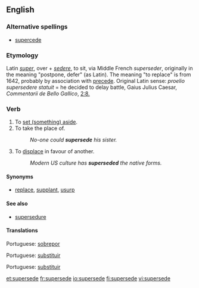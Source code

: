 ==English==

===Alternative spellings===
*[[supercede]]

===Etymology===
Latin ''[[super]]'', over + ''[[sedere]]'', to sit, via Middle French ''superseder'', originally in the meaning "postpone, defer" (as Latin).
The meaning "to replace" is from 1642, probably by association with [[precede]].
Original Latin sense: ''proelio supersedere statuit'' = he decided to delay battle, Gaius Julius Caesar, {{la icon}}''Commentarii de Bello Gallico'', [http://books.google.com/books?id=It6gog_TA2oC&pg=PA87&lpg=PA87&dq=supersedere&source=web&ots=RbNGmp9Lcv&sig=JpR8O8C2E7X_JBXF3OW_MApYjBs 2:8.]

===Verb===
{{en-verb|supersed|ing}} {{transitive}}

# To [[set aside|set (something) aside]].
# To take the place of.
#:''No-one could '''supersede''' his sister.''
# To [[displace]] in favour of another.
#:''Modern US culture has '''superseded''' the native forms.''

====Synonyms====
*[[replace]], [[supplant]], [[usurp]]

====See also====
*[[supersedure]]

====Translations====
{{trans-top|set aside}}
{{trans-mid}}
Portuguese: [[sobrepor]]
{{trans-bottom}}

{{trans-top|take the place of}}
{{trans-mid}}
Portuguese: [[substituir]]
{{trans-bottom}}

{{trans-top|displace in favour of another}}
{{trans-mid}}
Portuguese: [[substituir]]
{{trans-bottom}}

[[et:supersede]]
[[fr:supersede]]
[[io:supersede]]
[[fi:supersede]]
[[vi:supersede]]